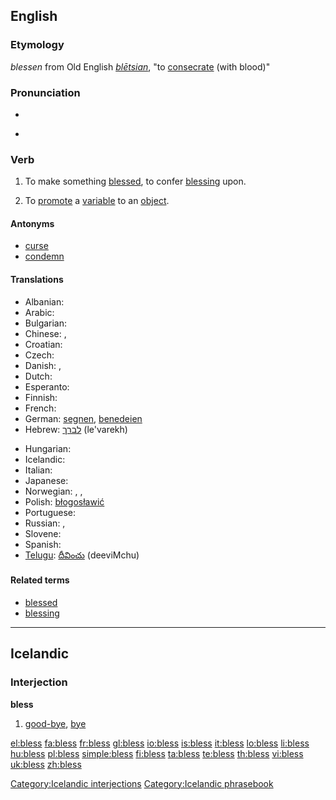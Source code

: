 ==English==

===Etymology===
{{etyl|enm}} ''blessen'' from Old English ''[[blētsian]]'', {{term|bledsian|blēdsian|lang=ang}} "to [[consecrate]] (with blood)"

===Pronunciation===
* {{audio|en-us-bless.ogg|Audio (US)}}

* {{rhymes|ɛs}}

===Verb===
{{en-verb|blesses|blessing|'''[[blest]]''' ''or'' '''[[blessed]]'''}}

# To make something [[blessed]], to confer [[blessing]] upon.
# {{programming|[[Perl]]}} {{context|past tense only '''blessed'''}} To [[promote]] a [[variable]] to an [[object]].

====Antonyms====
* [[curse]]
* [[condemn]]

====Translations====
{{trans-top|convey blessing on}}
* Albanian: {{t+|sq|bekoj|xs=Albanian}}
* Arabic: {{t|ar|بارك|tr=baaraka|sc=Arab}}
* Bulgarian: {{t|bg|благославям|sc=Cyrl}}
* Chinese: {{t|cmn|保佑|tr=bǎoyòu|sc=Hani|xs=Mandarin}},  {{t-|cmn|佑|tr=yòu|sc=Hani|xs=Mandarin}}
* Croatian: {{t-|hr|blagosloviti|alt=blagoslòviti}}
* Czech: {{t-|cs|požehnat}}
* Danish: {{t-|da|velsigne}}, {{archaic}} {{t-|da|signe}}
* Dutch: {{t+|nl|zegenen}}
* Esperanto: {{t-|eo|beni|xs=Esperanto}}
* Finnish: {{t-|fi|siunata}}
* French: {{t+|fr|bénir}}
* German: [[segnen]], [[benedeien]] {{obsolete}}
* Hebrew: [[לברך]] (le'varekh)
{{trans-mid}}
* Hungarian: {{t+|hu|megáld}}
* Icelandic: {{t-|is|blessa}}
* Italian: {{t+|it|benedire}}
* Japanese: {{t-|ja|恵む|tr=megumu|sc=Jpan}}
* Norwegian: {{t-|no|velsigne}}, {{t-|no|signa}}, {{t-|no|blessa}}
* Polish: [[błogosławić]]
* Portuguese: {{t+|pt|abençoar}}
* Russian: {{t|ru|благословлять|tr=blagoslovlját'|sc=Cyrl}} {{impf}},  {{t|ru|благословить|tr=blagoslovít'|sc=Cyrl}} {{pf}}
* Slovene: {{t+|sl|blagosloviti}}
* Spanish: {{t-|es|bendecir}}
* [[Telugu]]: [[దీవించు]] (deeviMchu)
{{trans-bottom}}

====Related terms====
* [[blessed]]
* [[blessing]]

----

==Icelandic==

===Interjection===
'''bless'''

# [[good-bye]], [[bye]]

[[Category:Icelandic interjections]]
[[Category:Icelandic phrasebook]]

[[el:bless]]
[[fa:bless]]
[[fr:bless]]
[[gl:bless]]
[[io:bless]]
[[is:bless]]
[[it:bless]]
[[lo:bless]]
[[li:bless]]
[[hu:bless]]
[[pl:bless]]
[[simple:bless]]
[[fi:bless]]
[[ta:bless]]
[[te:bless]]
[[th:bless]]
[[vi:bless]]
[[uk:bless]]
[[zh:bless]]